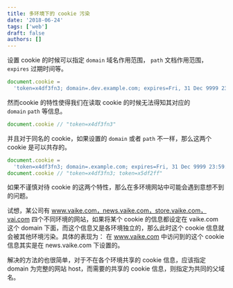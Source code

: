 ```yaml
---
title: 多环境下的 cookie 污染
date: '2018-06-24'
tags: ['web']
draft: false
authors: []
---
```


设置 cookie 的时候可以指定 `domain` 域名作用范围， `path` 文档作用范围， `expires` 过期时间等。

```javascript
document.cookie =
  'token=x4df3fn3; domain=.dev.example.com; expires=Fri, 31 Dec 9999 23:59:59 GMT; path=/'
```

然而cookie 的特性使得我们在读取 cookie 的时候无法得知其对应的 `domain` `path` 等信息。

```javascript
document.cookie // "token=x4df3fn3"
```

并且对于同名的 cookie，如果设置的 `domain` 或者 `path` 不一样，那么这两个 cookie 是可以共存的。

```javascript
document.cookie =
  'token=x4df3fn3; domain=.example.com; expires=Fri, 31 Dec 9999 23:59:59 GMT; path=/'
document.cookie // "token=x4df3fn3; token=x5df2ff"
```

如果不谨慎对待 cookie 的这两个特性，那么在多环境网站中可能会遇到意想不到的问题。

试想，某公司有 www.vaike.com，news.vaike.com，store.vaike.com，vai.com 四个不同环境的网站，如果将某个 cookie 的信息都设定在 vaike.com 这个 domain 下面，而这个信息又是各环境独立的，那么此时这个 cookie 信息就会被其他环境污染。具体的表现为： 在 www.vaike.com 中访问到的这个 cookie 信息其实是在 news.vaike.com 下设置的。

解决的方法的也很简单，对于不在各个环境共享的 cookie 信息，应该指定 domain 为完整的网站 host，而需要的共享的 cookie 信息，则指定为共同的父域名。

